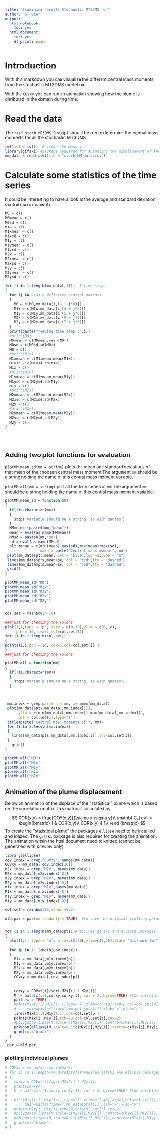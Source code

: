 ```yaml
---
title: "Examining results Stochastic MT3DMS run"
author: "G. Bier"
output:
  html_notebook:
    toc: yes
  html_document:
    toc: yes
    df_print: paged
---
```


# Introduction
With this markdown you can visualize the different central mass moments from the stochastic MT3DMS model run.

With the `COVxy` you can run an animation showing how the plume is ditributed in the domain during time.


# Read the data
The `read_stoch_MT3DMS.R` script should be run to determine the central mass moments for all the stochastic MT3DMS

```r
rm(list = ls())  # clean the memory
library(gifski) #package required for animating the displacement of the plumes
mm_data = read.csv(file = "stoch_MM_data.csv")
```

# Calculate some statistics of the time series
It could be interesting to have a look at the average and standard deviation central mass moments

```r
M0 = c()
M0mean = c()
M0sd = c()
M1x = c()
M1xmean = c()
M1xsd = c()
M1y = c()
M1ymean = c()
M1ysd = c()
M2x = c()
M2xmean = c()
M2xsd = c()
M2y = c()
M2ymean = c()
M2ysd = c()

for (i in 1:length(mm_data[,1]))  # time steps
{
  for (j in 0:9) # different central moments
  {
    M0 = c(M0,mm_data[i,(3 + j*6)])
    M1x = c(M1x,mm_data[i,(4 + j*6)])
    M1y = c(M1y,mm_data[i,(5 + j*6)])
    M2x = c(M2x,mm_data[i,(6 + j*6)])
    M2y = c(M2y,mm_data[i,(7 + j*6)])
  }
  print(paste("reading time step :",i))
  #print(M0)      
  M0mean = c(M0mean,mean(M0))
  M0sd = c(M0sd,sd(M0))
  M0 = c()
  #print(M1x)
  M1xmean = c(M1xmean,mean(M1x))
  M1xsd = c(M1xsd,sd(M1x))
  M1x = c()
  #print(M1y)
  M1ymean = c(M1ymean,mean(M1y))
  M1ysd = c(M1ysd,sd(M1y))
  M1y = c()
  #print(M2x)
  M2xmean = c(M2xmean,mean(M2x))
  M2xsd = c(M2xsd,sd(M2x))
  M2x = c()
  #print(M2y)
  M2ymean = c(M2ymean,mean(M2y))
  M2ysd = c(M2ysd,sd(M2y))
  M2y = c()
}





```

## Adding two plot functions for evaluation

`plotMM_mean_sd(mm = string)` plots the mean and standard deviations of that mean of the choosen central mass moment
The argument `mm` should be a string holding the name of this central mass moment variable.

`plotMM_all(mm = string)` plot all the time series of `mm`
The argument `mm` should be a string holding the name of this central mass moment variable.


```r
plotMM_mean_sd = function(mm)
{
  if(!is.character(mm))
  {
    stop("Variable should be a string, so with quotes")
  }
  MMmean= (paste0(mm,"mean"))
  mean = eval(as.name(MMmean))
  MMsd = paste0(mm,"sd")
  sd = eval(as.name(MMsd))
  plt.range = c(min(mean)-max(sd),max(mean)+max(sd),
                main = paste("Central mass moment", mm))
 plot(mm_data$pts,mean, col = "blue",lwd =2,type = "o")
 lines(mm_data$pts,mean+sd, col = "red",lty = "dashed")
 lines(mm_data$pts,mean-sd, col = "red",lty = "dashed")
 grid()
}

plotMM_mean_sd("M0")
plotMM_mean_sd("M1x")
plotMM_mean_sd("M1y")
plotMM_mean_sd("M2x")
plotMM_mean_sd("M2y")


col.set = rainbow(n=10)

###just for checking the colors
plot(1,1,type = "p", xlim = c(0,10),ylim = c(0,10),
     pch = 16, cex=2,col=col.set[1])
for (i in 2:length(col.set))
{
points(i,i,pch = 16, cex=2,col=col.set[i] )
}
###just for checking the colors

plotMM_all = function(mm)
{
  if(!is.character(mm))
  {
    stop("Variable should be a string, so with quotes")
  }

  
  
 mm.index = grep(pattern = mm, x=names(mm_data))
 plot(mm_data$pts,mm_data[,mm.index[1]],
      ylim = c(min(mm_data[,mm.index]),max(mm_data[,mm.index])),
      col = col.set[1],type="l")
 title(paste("Central mass moments of ", mm))
 for (i in 2:length(mm.index))
 {
   lines(mm_data$pts,mm_data[,mm.index[i]],col=col.set[i])
 }
   grid()
}

plotMM_all("M0")
plotMM_all("M1x")
plotMM_all("M1y")
plotMM_all("M2x")
plotMM_all("M2y")
```

## Animation of the plume displacement

Below an animation of the displace of the "statistical" plume which is based on the correlation matrix
This matrix is calculated by

$$ 
COR(x,y) = \frac{COV(x,y)}{\sigma x \sigma y}\\
 \mathbf C_{x,y} = \begin{bmatrix}
 1 & COR(x,y)\\
 COR(x,y) & 1\\
 \end {bmatrix}
$$
To create the "statistical plume" the packages `ellipse` need to be installed and loaded. The `gifski` package is also required  for creating the animation.
The animation within the html document need to knitted (cannot be generated with *preview* only)

```r
library(ellipse)
cov.index = grep("COVxy", names(mm_data))
COVxy = mm_data[,cov.index[10]]
m2x.index = grep("M2x", names(mm_data))
M2x = mm_data[,m2x.index[10]]
m2y.index = grep("M2y", names(mm_data))
M2y = mm_data[,m2y.index[10]]
m1x.index = grep("M1x",names(mm_data))
M1x = mm_data[,m1x.index[10]]
m1y.index = grep("M1y", names(mm_data))
M1y = mm_data[,m1y.index[10]]

col.set = rainbow(10,alpha =0.2)

old.par = par(no.readonly = TRUE)  #to save the original plotting parameters


for (i in 1:length(mm_data$pts))#requires gifski and ellipse packages!!
{ 
  plot(1,1, type = "n", xlim=c(0,40),ylim=c(0,20),xlab= "distance (m)",ylab = "height (m)")
 
  for (p in 1: length(cov.index))
  {
    M1x = mm_data[,m1x.index[p]]
    M1y = mm_data[,m1y.index[p]]
    M2x = mm_data[,m2x.index[p]]
    M2y = mm_data[,m2y.index[p]]
    COVxy = mm_data[,cov.index[p]]
    
    
    corxy = COVxy[i]/sqrt(M2x[i] * M2y[i])
    M  = matrix(c(1,corxy,corxy,1),ncol = 2, byrow=TRUE) #the correlation matrix seems to be required for ellipse
    par(new = TRUE)
    #plot(M1x[1:i],M1y[1:i],type="l",xlim=c(2,40),asp=1,col=col.set[p],lwd=2,
    #     main=paste("time=",mm_data$pts[i]),xlab="x",ylab="y")
    lines(M1x[1:i],M1y[1:i],col=col.set[p])
    points(M1x[i],M1y[i],pch=20,col=col.set[p],cex=2)
    #polygon(ellipse(M,scale=c(M2x[i],M2y[i]),centre=c(M1x[i],M1y[i]),level=0.68,fill=TRUE),col=rgb(0,0,1,0.2),border=NA)
    polygon(ellipse(M,scale=0.1*c(M2x[i],M2y[i]),centre=c(M1x[i],M1y[i]),level=0.68,fill=TRUE),col=col.set[p],border=NA)
    grid(col="black")
  }
}
 par = old.par

```
### plotting individual plumes

```r

# COVxy = mm_data[,cov.index[3]]
# for (i in 1:length(mm_data$pts))#requires gifski and ellipse packages!!
# {
#   corxy = COVxy[i]/sqrt(M2x[i] * M2y[i])
#   print(corxy)
#   M  = matrix(c(1,corxy,corxy,1),ncol = 2, byrow=TRUE) #the correlation matrix seems to be required for ellipse
# 
#   plot(M1x[1:i],M1y[1:i],type="l",xlim=c(2,40),asp=1,col=col.set[1],lwd=2,
#        main=paste("time=",mm_data$pts[i]),xlab="x",ylab="y")
#   points(M1x[i],M1y[i],pch=20,col=col.set[1],cex=2)
#   #polygon(ellipse(M,scale=c(M2x[i],M2y[i]),centre=c(M1x[i],M1y[i]),level=0.68,fill=TRUE),col=rgb(0,0,1,0.2),border=NA)
#   polygon(ellipse(M,scale=0.1*c(M2x[i],M2y[i]),centre=c(M1x[i],M1y[i]),level=0.68,fill=TRUE),col=col.set[1],border=NA)
#   grid(col="black")
# }

```


